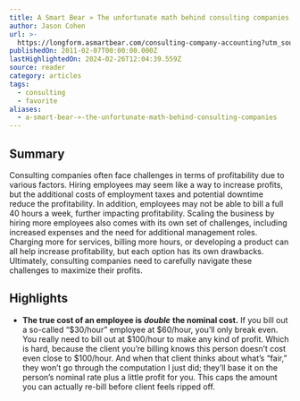 ```yaml
---
title: A Smart Bear » The unfortunate math behind consulting companies
author: Jason Cohen
url: >-
  https://longform.asmartbear.com/consulting-company-accounting?utm_source=convertkit&utm_medium=email&utm_campaign=asmartbear_newsletter
publishedOn: 2011-02-07T00:00:00.000Z
lastHighlightedOn: 2024-02-26T12:04:39.559Z
source: reader
category: articles
tags:
  - consulting
  - favorite
aliases:
  - a-smart-bear-»-the-unfortunate-math-behind-consulting-companies
---
```

## Summary

Consulting companies often face challenges in terms of profitability due to various factors. Hiring employees may seem like a way to increase profits, but the additional costs of employment taxes and potential downtime reduce the profitability. In addition, employees may not be able to bill a full 40 hours a week, further impacting profitability. Scaling the business by hiring more employees also comes with its own set of challenges, including increased expenses and the need for additional management roles. Charging more for services, billing more hours, or developing a product can all help increase profitability, but each option has its own drawbacks. Ultimately, consulting companies need to carefully navigate these challenges to maximize their profits.

## Highlights
- **The true cost of an employee is** ***double*** **the nominal cost.** If you bill out a so-called “$30/hour” employee at $60/hour, you’ll only break even. You really need to bill out at $100/hour to make any kind of profit.
  Which is hard, because the client you’re billing knows this person doesn’t cost even close to $100/hour. And when that client thinks about what’s “fair,” they won’t go through the computation I just did; they’ll base it on the person’s nominal rate plus a little profit for you. This caps the amount you can actually re-bill before client feels ripped off.
